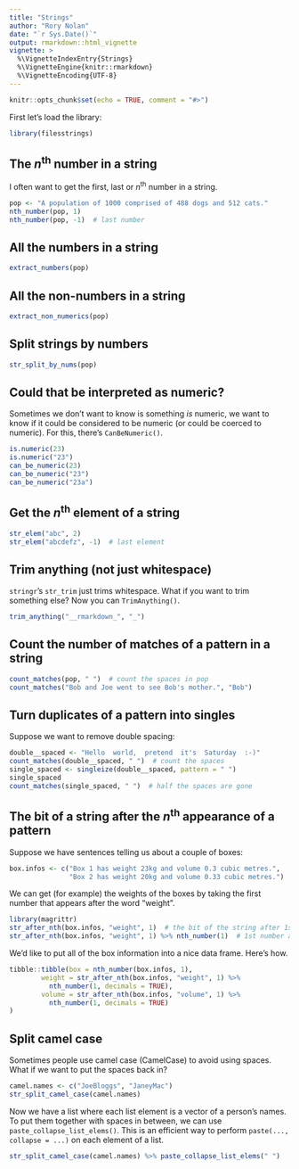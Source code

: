 ```yaml
---
title: "Strings"
author: "Rory Nolan"
date: "`r Sys.Date()`"
output: rmarkdown::html_vignette
vignette: >
  %\VignetteIndexEntry{Strings}
  %\VignetteEngine{knitr::rmarkdown}
  %\VignetteEncoding{UTF-8}
---
```


```r
knitr::opts_chunk$set(echo = TRUE, comment = "#>")
```

First let's load the library: 
```r
library(filesstrings)
```

## The *n*^th^ number in a string
I often want to get the first, last or *n*^th^ number in a string.
```r
pop <- "A population of 1000 comprised of 488 dogs and 512 cats."
nth_number(pop, 1)
nth_number(pop, -1)  # last number
```

## All the numbers in a string
```r
extract_numbers(pop)
```

## All the non-numbers in a string
```r
extract_non_numerics(pop)
```

## Split strings by numbers
```r
str_split_by_nums(pop)
```

## Could that be interpreted as numeric?
Sometimes we don't want to know is something *is* numeric, we want to know if it could be considered to be numeric (or could be coerced to numeric). For this, there's `CanBeNumeric()`.
```r
is.numeric(23)
is.numeric("23")
can_be_numeric(23)
can_be_numeric("23")
can_be_numeric("23a")
```

## Get the *n*^th^ element of a string
```r
str_elem("abc", 2)
str_elem("abcdefz", -1)  # last element
```

## Trim anything (not just whitespace)
`stringr`'s `str_trim` just trims whitespace. What if you want to trim something else? Now you can `TrimAnything()`.
```r
trim_anything("__rmarkdown_", "_")
```

## Count the number of matches of a pattern in a string
```r
count_matches(pop, " ")  # count the spaces in pop
count_matches("Bob and Joe went to see Bob's mother.", "Bob")
```

## Turn duplicates of a pattern into singles
Suppose we want to remove double spacing:
```r
double__spaced <- "Hello  world,  pretend  it's  Saturday  :-)"
count_matches(double__spaced, " ")  # count the spaces
single_spaced <- singleize(double__spaced, pattern = " ")
single_spaced
count_matches(single_spaced, " ")  # half the spaces are gone
```

## The bit of a string after the *n*^th^ appearance of a pattern
Suppose we have sentences telling us about a couple of boxes:
```r
box.infos <- c("Box 1 has weight 23kg and volume 0.3 cubic metres.",
               "Box 2 has weight 20kg and volume 0.33 cubic metres.")
```
We can get (for example) the weights of the boxes by taking the first number that appears after the word "weight".
```r
library(magrittr)
str_after_nth(box.infos, "weight", 1)  # the bit of the string after 1st "weight"
str_after_nth(box.infos, "weight", 1) %>% nth_number(1)  # 1st number after 1st "weight"
```
We'd like to put all of the box information into a nice data frame. Here's how.
```r
tibble::tibble(box = nth_number(box.infos, 1),
        weight = str_after_nth(box.infos, "weight", 1) %>% 
          nth_number(1, decimals = TRUE),
        volume = str_after_nth(box.infos, "volume", 1) %>% 
          nth_number(1, decimals = TRUE)
)
```

## Split camel case
Sometimes people use camel case (CamelCase) to avoid using spaces. What if we want to put the spaces back in?
```r
camel.names <- c("JoeBloggs", "JaneyMac")
str_split_camel_case(camel.names)
```
Now we have a list where each list element is a vector of a person's names. To put them together with spaces in between, we can use `paste_collapse_list_elems()`. This is an efficient way to perform `paste(..., collapse = ...)` on each element of a list.
```r
str_split_camel_case(camel.names) %>% paste_collapse_list_elems(" ")
```
